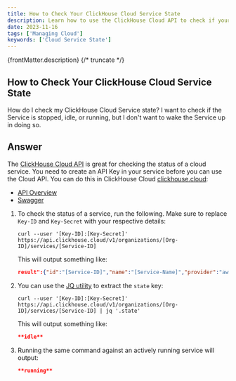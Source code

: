 ```yaml
---
title: How to Check Your ClickHouse Cloud Service State
description: Learn how to use the ClickHouse Cloud API to check if your service is stopped, idle, or running without waking it up.
date: 2023-11-16
tags: ['Managing Cloud']
keywords: ['Cloud Service State']
---
```


{frontMatter.description}
{/* truncate */}

## How to Check Your ClickHouse Cloud Service State

How do I check my ClickHouse Cloud Service state? I want to check if the Service is stopped, idle, or running, but I don't want to wake the Service up in doing so.

## Answer

The [ClickHouse Cloud API](/docs/en/cloud/manage/api/api-overview) is great for checking the status of a cloud service. You need to create an API Key in your service before you can use the Cloud API. You can do this in ClickHouse Cloud [clickhouse.cloud](https://clickhouse.cloud):

- [API Overview](/docs/en/cloud/manage/api/api-overview)
- [Swagger](https://clickhouse.com/docs/en/cloud/manage/api/swagger)

1. To check the status of a service, run the following. Make sure to replace `Key-ID` and `Key-Secret` with your respective details:

   ```shell
   curl --user '[Key-ID]:[Key-Secret]' https://api.clickhouse.cloud/v1/organizations/[Org-ID]/services/[Service-ID]
   ```

   This will output something like:

   ```json
   result":{"id":"[Service-ID]","name":"[Service-Name]","provider":"aws","region":"us-east-1","state":"**idle**","endpoints":[{"protocol":"nativesecure","host":"[Connect-URL]","port":9440},{"protocol":"https","host":"[Connect-URL]","port":8443}],"tier":"development","idleScaling":true,"idleTimeoutMinutes":15,"ipAccessList":[{"source":"[my-IP]","description":"[my-IP-name]"}],"createdAt":"2023-04-13T23:47:47Z"},"status":200}
   ```

1. You can use the [JQ utility](https://jqlang.github.io/jq/) to extract the `state` key:

   ```shell
   curl --user '[Key-ID]:[Key-Secret]' https://api.clickhouse.cloud/v1/organizations/[Org-ID]/services/[Service-ID] | jq '.state'
   ```

   This will output something like:

   ```json
   **idle**
   ```

1. Running the same command against an actively running service will output:

   ```json
   **running**
   ```
